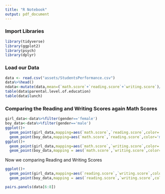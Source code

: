 ```yaml
---
title: "R Notebook"
output: pdf_document
---
```

### Import Libraries

```r
library(tidyverse)
library(ggplot2)
library(psych)
library(dplyr)
```

### Load our Data

```r
data <- read.csv("assets/StudentsPerformance.csv")
data%>%head()
ndata<-mutate(data,mean=(`math.score`+`reading.score`+`writing.score`)/3) #mean of three score
table(data$parental.level.of.education)
table(data$lunch)
```

### Comparing the Reading and Writing Scores again Math Scores

```r
girl_data<-data%>%filter(gender=='female')
boy_data<-data%>%filter(gender=='male')
ggplot()+
  geom_point(girl_data,mapping=aes(`math.score`,`reading.score`,color='female'))+
  geom_point(boy_data,mapping=aes(`math.score`,`reading.score`,color='male'))+labs(title='Math and Reading score')
ggplot()+
  geom_point(girl_data,mapping=aes(`math.score`,`writing.score`,color='female'))+
  geom_point(boy_data,mapping = aes(`math.score`,`writing.score`,color='male'))+labs(title='Math and Writing score')
```
Now we comparing Reading and Writing Scores

```r
ggplot()+
  geom_point(girl_data,mapping=aes(`reading.score`,`writing.score`,color='female'),alpha=1/2)+
  geom_point(boy_data,mapping = aes(`reading.score`,`writing.score`,color='male'),alpha=1/2)+labs(title='Reading and Writing')
```

```r
pairs.panels(data[6:8])
```

